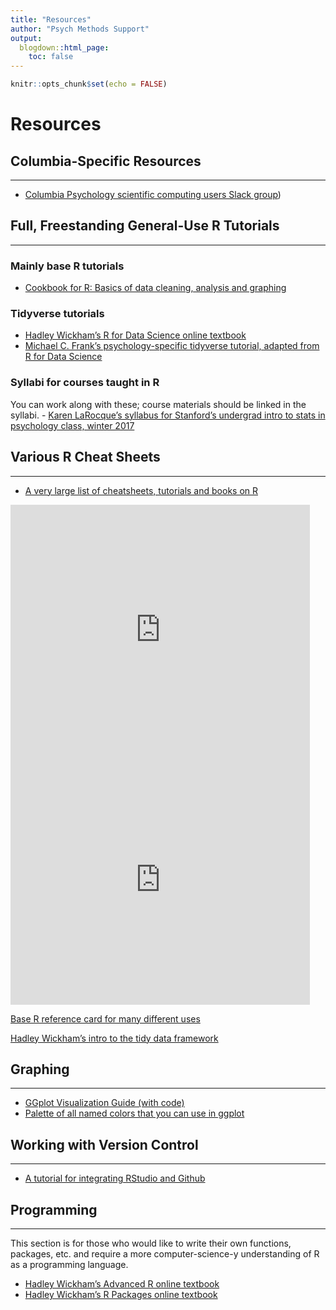 ```yaml
---
title: "Resources"
author: "Psych Methods Support"
output:
  blogdown::html_page:
    toc: false
---
```


```r
knitr::opts_chunk$set(echo = FALSE)
```

# Resources

## Columbia-Specific Resources

---

- [Columbia Psychology scientific computing users Slack group](https://join.slack.com/t/cu-psych-r-users/shared_invite/enQtMjk5MTExNjkxOTkwLTY2MjJkMGY1ZmU1MzM0ZTA0NTM2ZDJjZjFjMzU4YmRjZDJiMWQyMjJkMzVkMjc0YTE0OTg4ZmU2NjdlYzZiNjk){target="_blank"})

## Full, Freestanding General-Use R Tutorials

---

### Mainly base R tutorials

- [Cookbook for R: Basics of data cleaning, analysis and graphing](http://www.cookbook-r.com/){target="_blank"}

### Tidyverse tutorials

- [Hadley Wickham's R for Data Science online textbook](http://r4ds.had.co.nz/){target="_blank"}
- [Michael C. Frank's psychology-specific tidyverse tutorial, adapted from R for Data Science](https://github.com/mcfrank/tidyverse-tutorial/blob/master/tidyverse_tutorial.Rmd){target="_blank"}

### Syllabi for courses taught in R

You can work along with these; course materials should be linked in the syllabi.
- [Karen LaRocque's syllabus for Stanford's undergrad intro to stats in psychology class, winter 2017](http://web.stanford.edu/class/psych10/schedule/index.html){target="_blank"}

## Various R Cheat Sheets

---

- [A very large list of cheatsheets, tutorials and books on R](https://paulvanderlaken.com/2017/08/10/r-resources-cheatsheets-tutorials-books/){target="_blank"}

<div class="row">
<div class="col-md-6">
<iframe
src="https://www.rstudio.com/wp-content/uploads/2015/02/data-wrangling-cheatsheet.pdf"
frameborder="0"
width="95%"
height="400px"
scrolling="auto">
</iframe>
</div>
<div class="col-md-6">
<iframe
src="https://www.rstudio.com/wp-content/uploads/2015/02/rmarkdown-cheatsheet.pdf"
frameborder="0"
width="95%"
height="400px"
scrolling="auto">
</iframe>
</div>
</div>

[Base R reference card for many different uses](https://cran.r-project.org/doc/contrib/Short-refcard.pdf){target="_blank"}

[Hadley Wickham's intro to the tidy data framework](https://vita.had.co.nz/papers/tidy-data.pdf){target="_blank"}

## Graphing

---

- [GGplot Visualization Guide (with code)](http://r-statistics.co/Top50-Ggplot2-Visualizations-MasterList-R-Code.html){target="_blank"}
- [Palette of all named colors that you can use in ggplot](http://sape.inf.usi.ch/quick-reference/ggplot2/colour){target="_blank"}

## Working with Version Control

---

- [A tutorial for integrating RStudio and Github](http://happygitwithr.com/){target="_blank"}

## Programming

---

This section is for those who would like to write their own functions, packages, etc. and require a more computer-science-y understanding of R as a programming language.

- [Hadley Wickham's Advanced R online textbook](http://adv-r.had.co.nz/){target="_blank"}
- [Hadley Wickham's R Packages online textbook](http://r-pkgs.had.co.nz/){target="_blank"}
